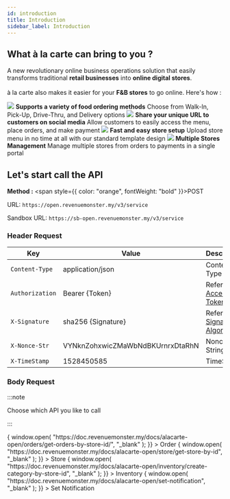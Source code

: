 ```yaml
---
id: introduction
title: Introduction
sidebar_label: Introduction
---
```



## What à la carte can bring to you ?

A new revolutionary online business operations solution that easily transforms traditional **retail businesses** into **online digital stores**. <br/><br/>
à la carte also makes it easier for your **F&B stores** to go online. Here's how :

<Flex flexWrap="wrap" mx={-2}>
  <Box pt="14px" width={[1, 1 / 2]}>
    <Flex justifyContent="center">
      <Image
        src="https://revenuemonster.my/public/img/carte-2a1.png"
        sx={{
          width: ["25%", "15%"],
          height: ["50%", "100%"],
        }}
      />
    </Flex>
    <Text className={styles.title}>
      <b>Supports a variety of food ordering methods</b>
    </Text>
    <Text className={styles.subtitle}>
      Choose from Walk-In, Pick-Up, Drive-Thru, and Delivery options
    </Text>
  </Box>
  <Box p={2} width={[1, 1 / 2]}>
    <Flex justifyContent="center">
      <Image
        src="https://revenuemonster.my/public/img/carte-2a2.png"
        sx={{
          width: ["25%", "15%"],
          height: ["50%", "100%"],
        }}
      />
    </Flex>
    <Text className={styles.title}>
      <b>Share your unique URL to customers on social media</b>
    </Text>
    <Text className={styles.subtitle}>
      Allow customers to easily access the menu, place orders, and make payment
    </Text>
  </Box>
</Flex>

<Flex flexWrap="wrap" mx={-2}>
  <Box p={2} width={[1, 1 / 2]}>
    <Flex justifyContent="center">
      <Image
        src="https://revenuemonster.my/public/img/carte-2a3.png"
        sx={{
          width: ["25%", "15%"],
          height: ["50%", "100%"],
        }}
      />
    </Flex>
    <Text className={styles.title}>
      <b>Fast and easy store setup</b>
    </Text>
    <Text className={styles.subtitle} pr="10px">
      Upload store menu in no time at all with our standard template design
    </Text>
  </Box>
  <Box pt="18px" width={[1, 1 / 2]}>
    <Flex justifyContent="center">
      <Image
        src="https://revenuemonster.my/public/img/carte-2a4.png"
        sx={{
          width: ["25%", "15%"],
          height: ["50%", "100%"],
        }}
      />
    </Flex>
    <Text className={styles.title}>
      <b>Multiple Stores Management</b>
    </Text>
    <Text className={styles.subtitle}>
      Manage multiple stores from orders to payments in a single portal
    </Text>
  </Box>
</Flex>

## Let's start call the API

**Method :** <span style={{ color: "orange", fontWeight: "bold" }}>POST</span><br/>

URL: `https://open.revenuemonster.my/v3/service`<br/>

Sandbox URL: `https://sb-open.revenuemonster.my/v3/service`

### Header Request

| Key             | Value                            | Description                                                           |
| --------------- | -------------------------------- | --------------------------------------------------------------------- |
| `Content-Type`  | application/json                 | Content Type                                                          |
| `Authorization` | Bearer {Token}                   | Refer to [Access Token](../quickstart/accesstoken/client-credentials) |
| `X-Signature`   | sha256 {Signature}               | Refer to [Signature Algorithm](../quickstart/signature-algorithm)     |
| `X-Nonce-Str`   | VYNknZohxwicZMaWbNdBKUrnrxDtaRhN | Nonce String                                                          |
| `X-TimeStamp`   | 1528450585                       | TimeStamp                                                             |

### Body Request

:::note

Choose which API you like to call

:::

<Flex flexWrap="wrap" mx={-2}>
  <Box p={2} width={[1, 1 / 4]}>
    <Box
      className={styles.box}
      onClick={() => {
        window.open(
          "https://doc.revenuemonster.my/docs/alacarte-open/orders/get-orders-by-store-id/",
          "_blank"
        );
      }}
    >
      <Text className={styles.text}>Order</Text>
    </Box>
  </Box>
  <Box p={2} width={[1, 1 / 4]}>
    <Box
      className={styles.box}
      onClick={() => {
        window.open(
          "https://doc.revenuemonster.my/docs/alacarte-open/store/get-store-by-id",
          "_blank"
        );
      }}
    >
      <Text className={styles.text}>Store</Text>
    </Box>
  </Box>
  <Box p={2} width={[1, 1 / 4]}>
    <Box
      className={styles.box}
      onClick={() => {
        window.open(
          "https://doc.revenuemonster.my/docs/alacarte-open/inventory/create-category-by-store-id",
          "_blank"
        );
      }}
    >
      <Text className={styles.text}>Inventory</Text>
    </Box>
  </Box>
  <Box p={2} width={[1, 1 / 4]}>
    <Box
      className={styles.box}
      onClick={() => {
        window.open(
          "https://doc.revenuemonster.my/docs/alacarte-open/set-notification",
          "_blank"
        );
      }}
    >
      <Text className={styles.text}>Set Notification</Text>
    </Box>
  </Box>
</Flex>
